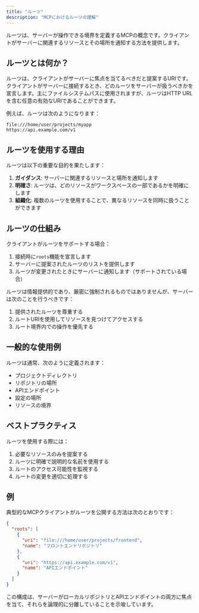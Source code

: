 ```yaml
---
title: "ルーツ"
description: "MCPにおけるルーツの理解"
---
```


ルーツは、サーバーが操作できる境界を定義するMCPの概念です。クライアントがサーバーに関連するリソースとその場所を通知する方法を提供します。

## ルーツとは何か？

ルーツは、クライアントがサーバーに焦点を当てるべきだと提案するURIです。クライアントがサーバーに接続するとき、どのルーツをサーバーが扱うべきかを宣言します。主にファイルシステムパスに使用されますが、ルーツはHTTP URLを含む任意の有効なURIであることができます。

例えば、ルーツは次のようになります：

```
file:///home/user/projects/myapp
https://api.example.com/v1
```

## ルーツを使用する理由

ルーツは以下の重要な目的を果たします：

1. **ガイダンス**: サーバーに関連するリソースと場所を通知します
2. **明確さ**: ルーツは、どのリソースがワークスペースの一部であるかを明確にします
3. **組織化**: 複数のルーツを使用することで、異なるリソースを同時に扱うことができます

## ルーツの仕組み

クライアントがルーツをサポートする場合：

1. 接続時に`roots`機能を宣言します
2. サーバーに提案されたルーツのリストを提供します
3. ルーツが変更されたときにサーバーに通知します（サポートされている場合）

ルーツは情報提供的であり、厳密に強制されるものではありませんが、サーバーは次のことを行うべきです：

1. 提供されたルーツを尊重する
2. ルートURIを使用してリソースを見つけてアクセスする
3. ルート境界内での操作を優先する

## 一般的な使用例

ルーツは通常、次のように定義されます：

- プロジェクトディレクトリ
- リポジトリの場所
- APIエンドポイント
- 設定の場所
- リソースの境界

## ベストプラクティス

ルーツを使用する際には：

1. 必要なリソースのみを提案する
2. ルーツに明確で説明的な名前を使用する
3. ルートのアクセス可能性を監視する
4. ルートの変更を適切に処理する

## 例

典型的なMCPクライアントがルーツを公開する方法は次のとおりです：

```json
{
  "roots": [
    {
      "uri": "file:///home/user/projects/frontend",
      "name": "フロントエンドリポジトリ"
    },
    {
      "uri": "https://api.example.com/v1",
      "name": "APIエンドポイント"
    }
  ]
}
```

この構成は、サーバーがローカルリポジトリとAPIエンドポイントの両方に焦点を当て、それらを論理的に分離していることを示唆しています。 